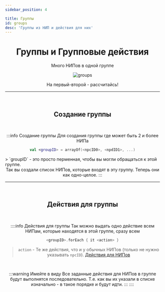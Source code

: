 ```yaml
---
sidebar_position: 4

title: Группы
id: groups
desc: 'Группы из НИП и действия для них'
---
```


<div align="center">

# Группы и Групповые действия

Много НИПов в одной группе

<link rel="preload" as="image" href="@site/static/img/doc/titles/Groups0.webp" />
<div className="show" id="mask">

![groups](@site/static/img/doc/titles/NpcGroups0.webp)

</div>

На первый-второй - рассчитайсь!

---

<br />

## Создание группы

<br />

:::info Создание группы
Для создания группы где может быть 2 и более НИПа
```kts
val <groupID> = arrayOf(<npcID0>, <npdID1>, ...)
```
<div align="left">
> `groupID` - это просто перменная, чтобы вы могли обращаться к этой группе.
</div>
Так вы создали список НИПов, которые входят в эту группу. Теперь они как одно-целое.
:::

<br />

---

<br />

## Действия для группы

<br />

::::info Действия для группы
Так можно выдать одно действие всем НИПам, которые находятся в этой группе, сразу всем
```kts
<groupID>.forEach { it <action> }
```
> `action` - Те же действия, что и у обычных НИПов (только не нужно указывать `npcID`). [Действия для НИПов](./2-actions.mdx)

<br />

:::warning Имейте в виду
Все заданные действия для НИПов в группе будут выполнятся последовательно.
Т.е. как вы их указали в списке изначально - в такое порядке и будут идти.
:::
::::

</div>